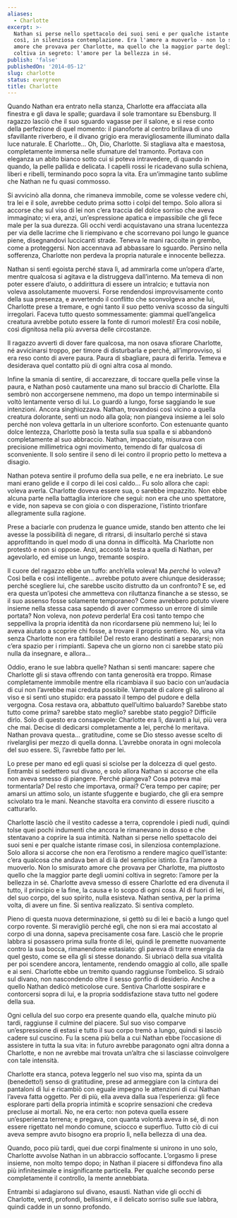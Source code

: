 ```yaml
---
aliases:
  - Charlotte
excerpt: >-
  Nathan si perse nello spettacolo dei suoi seni e per qualche istante rimase
  così, in silenziosa contemplazione. Era l'amore a muoverlo - non lo smisurato
  amore che provava per Charlotte, ma quello che la maggior parte degli uomini
  coltiva in segreto: l'amore per la bellezza in sé.
publish: 'false'
publishedOn: '2014-05-12'
slug: charlotte
status: evergreen
title: Charlotte
---
```

Quando Nathan era entrato nella stanza, Charlotte era affacciata alla finestra e gli dava le spalle; guardava il sole tramontare su Ebensburg. Il ragazzo lasciò che il suo sguardo vagasse per il salone, e si rese conto della perfezione di quel momento: il pianoforte al centro brillava di uno sfavillante riverbero, e il divano grigio era meravigliosamente illuminato dalla luce naturale. E Charlotte… Oh, Dio, Charlotte. Si stagliava alta e maestosa, completamente immersa nelle sfumature del tramonto. Portava con eleganza un abito bianco sotto cui si poteva intravedere, di quando in quando, la pelle pallida e delicata. I capelli rossi le ricadevano sulla schiena, liberi e ribelli, terminando poco sopra la vita. Era un’immagine tanto sublime che Nathan ne fu quasi commosso.

Si avvicinò alla donna, che rimaneva immobile, come se volesse vedere chi, tra lei e il sole, avrebbe ceduto prima sotto i colpi del tempo. Solo allora si accorse che sul viso di lei non c’era traccia del dolce sorriso che aveva immaginato; vi era, anzi, un’espressione apatica e impassibile che gli fece male per la sua durezza. Gli occhi verdi acquistavano una strana lucentezza per via delle lacrime che li riempivano e che scorrevano poi lungo le guance piene, disegnandovi luccicanti strade. Teneva le mani raccolte in grembo, come a proteggersi. Non accennava ad abbassare lo sguardo. Persino nella sofferenza, Charlotte non perdeva la propria naturale e innocente bellezza.

Nathan si sentì egoista perché stava lì, ad ammirarla come un’opera d’arte, mentre qualcosa si agitava e la distruggeva dall’interno. Ma temeva di non poter essere d’aiuto, o addirittura di essere un intralcio; e tuttavia non voleva assolutamente muoversi. Forse rendendosi improvvisamente conto della sua presenza, e avvertendo il conflitto che sconvolgeva anche lui, Charlotte prese a tremare, e ogni tanto il suo petto veniva scosso da singulti irregolari. Faceva tutto questo sommessamente: giammai quell’angelica creatura avrebbe potuto essere la fonte di rumori molesti! Era così nobile, così dignitosa nella più avversa delle circostanze.

Il ragazzo avvertì di dover fare qualcosa, ma non osava sfiorare Charlotte, né avvicinarsi troppo, per timore di disturbarla e perché, all’improvviso, si era reso conto di avere paura. Paura di sbagliare, paura di ferirla. Temeva e desiderava quel contatto più di ogni altra cosa al mondo.

Infine la smania di sentire, di accarezzare, di toccare quella pelle vinse la paura, e Nathan posò cautamente una mano sul braccio di Charlotte. Ella sembrò non accorgersene nemmeno, ma dopo un tempo interminabile si voltò lentamente verso di lui. Lo guardò a lungo, forse saggiando le sue intenzioni. Ancora singhiozzava. Nathan, trovandosi così vicino a quella creatura dolorante, sentì un nodo alla gola; non piangeva insieme a lei solo perché non voleva gettarla in un ulteriore sconforto. Con estenuante quanto dolce lentezza, Charlotte posò la testa sulla sua spalla e si abbandonò completamente al suo abbraccio. Nathan, impacciato, misurava con precisione millimetrica ogni movimento, temendo di far qualcosa di sconveniente. Il solo sentire il seno di lei contro il proprio petto lo metteva a disagio.

Nathan poteva sentire il profumo della sua pelle, e ne era inebriato. Le sue mani erano gelide e il corpo di lei così caldo… Fu solo allora che capì: voleva averla. Charlotte doveva essere sua, o sarebbe impazzito. Non ebbe alcuna parte nella battaglia interiore che seguì: non era che uno spettatore, e vide, non sapeva se con gioia o con disperazione, l’istinto trionfare allegramente sulla ragione.

Prese a baciarle con prudenza le guance umide, stando ben attento che lei avesse la possibilità di negare, di ritrarsi, di insultarlo perché si stava approfittando in quel modo di una donna in difficoltà. Ma Charlotte non protestò e non si oppose. Anzi, accostò la testa a quella di Nathan, per agevolarlo, ed emise un lungo, tremante sospiro.

Il cuore del ragazzo ebbe un tuffo: anch’ella voleva! Ma _perché_ lo voleva? Così bella e così intelligente… avrebbe potuto avere chiunque desiderasse; perché scegliere lui, che sarebbe uscito distrutto da un confronto? E se, ed era questa un’ipotesi che ammetteva con riluttanza finanche a se stesso, se il suo assenso fosse solamente temporaneo? Come avrebbero potuto vivere insieme nella stessa casa sapendo di aver commesso un errore di simile portata? Non voleva, non _poteva_ perderla! Era così tanto tempo che seppelliva la propria identità da non ricordarsene più nemmeno lui; lei lo aveva aiutato a scoprire chi fosse, a trovare il proprio sentiero. No, una vita senza Charlotte non era fattibile! Del resto erano destinati a separarsi; non c’era spazio per i rimpianti. Sapeva che un giorno non ci sarebbe stato più nulla da insegnare, e allora…

Oddio, erano le sue labbra quelle? Nathan si sentì mancare: sapere che Charlotte gli si stava offrendo con tanta generosità era troppo. Rimase completamente immobile mentre ella ricambiava il suo bacio con un’audacia di cui non l’avrebbe mai creduta possibile. Vampate di calore gli salirono al viso e si sentì uno stupido: era passato il tempo del pudore e della vergogna. Cosa restava ora, abbattuto quell’ultimo baluardo? Sarebbe stato tutto come prima? sarebbe stato meglio? sarebbe stato peggio? Difficile dirlo. Solo di questo era consapevole: Charlotte era lì, davanti a lui, più vera che mai. Decise di dedicarsi completamente a lei, perché lo meritava. Nathan provava questa… gratitudine, come se Dio stesso avesse scelto di rivelarglisi per mezzo di quella donna. L’avrebbe onorata in ogni molecola del suo essere. Sì, l’avrebbe fatto per lei.

Lo prese per mano ed egli quasi si sciolse per la dolcezza di quel gesto. Entrambi si sedettero sul divano, e solo allora Nathan si accorse che ella non aveva smesso di piangere. Perché piangeva? Cosa poteva mai tormentarla? Del resto che importava, ormai? C’era tempo per capire; per amarsi un attimo solo, un istante sfuggente e bugiardo, che gli era sempre scivolato tra le mani. Neanche stavolta era convinto di essere riuscito a catturarlo.

Charlotte lasciò che il vestito cadesse a terra, coprendole i piedi nudi, quindi tolse quei pochi indumenti che ancora le rimanevano in dosso e che stentavano a coprire la sua intimità. Nathan si perse nello spettacolo dei suoi seni e per qualche istante rimase così, in silenziosa contemplazione. Solo allora si accorse che non era l’erotismo a rendere magico quell’istante: c’era qualcosa che andava ben al di là del semplice istinto. Era l’amore a muoverlo. Non lo smisurato amore che provava per Charlotte, ma piuttosto quello che la maggior parte degli uomini coltiva in segreto: l’amore per la bellezza in sé. Charlotte aveva smesso di essere Charlotte ed era divenuta il tutto, il principio e la fine, la causa e lo scopo di ogni cosa. Al di fuori di lei, del suo corpo, del suo spirito, nulla esisteva. Nathan sentiva, per la prima volta, di avere un fine. Si sentiva realizzato. Si sentiva completo.

Pieno di questa nuova determinazione, si gettò su di lei e baciò a lungo quel corpo rovente. Si meravigliò perché egli, che non si era mai accostato al corpo di una donna, sapeva precisamente cosa fare. Lasciò che le proprie labbra si posassero prima sulla fronte di lei, quindi le premette nuovamente contro la sua bocca, rimanendone estasiato: gli pareva di trarre energia da quel gesto, come se ella gli si stesse donando. Si ubriacò della sua vitalità per poi scendere ancora, lentamente, rendendo omaggio al collo, alle spalle e ai seni. Charlotte ebbe un tremito quando raggiunse l’ombelico. Si sdraiò sul divano, non nascondendo oltre il sesso gonfio di desiderio. Anche a quello Nathan dedicò meticolose cure. Sentiva Charlotte sospirare e contorcersi sopra di lui, e la propria soddisfazione stava tutto nel godere della sua.

Ogni cellula del suo corpo era presente quando ella, qualche minuto più tardi, raggiunse il culmine del piacere. Sul suo viso comparve un’espressione di estasi e tutto il suo corpo tremò a lungo, quindi si lasciò cadere sul cuscino. Fu la scena più bella a cui Nathan ebbe l’occasione di assistere in tutta la sua vita: in futuro avrebbe paragonato ogni altra donna a Charlotte, e non ne avrebbe mai trovata un’altra che si lasciasse coinvolgere con tale intensità.

Charlotte era stanca, poteva leggerlo nel suo viso ma, spinta da un (benedetto!) senso di gratitudine, prese ad armeggiare con la cintura dei pantaloni di lui e ricambiò con eguale impegno le attenzioni di cui Nathan l’aveva fatta oggetto. Per di più, ella aveva dalla sua l’esperienza: gli fece esplorare parti della propria intimità e scoprire sensazioni che credeva precluse ai mortali. No, ne era certo: non poteva quella essere un’esperienza terrena; e pregava, con quanta volontà aveva in sé, di non essere rigettato nel mondo comune, sciocco e superfluo. Tutto ciò di cui aveva sempre avuto bisogno era proprio lì, nella bellezza di una dea.

Quando, poco più tardi, quei due corpi finalmente si unirono in uno solo, Charlotte avvolse Nathan in un abbraccio soffocante. L’orgasmo li prese insieme, non molto tempo dopo; in Nathan il piacere si diffondeva fino alla più infinitesimale e insignificante particella. Per qualche secondo perse completamente il controllo, la mente annebbiata.

Entrambi si adagiarono sul divano, esausti. Nathan vide gli occhi di Charlotte, verdi, profondi, bellissimi, e il delicato sorriso sulle sue labbra, quindi cadde in un sonno profondo.
